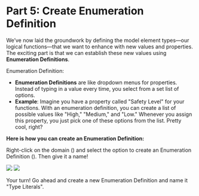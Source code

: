 # Part 5: Create Enumeration Definition

We’ve now laid the groundwork by defining the model element types—our logical functions—that we want to enhance with new values and properties. The exciting part is that we can establish these new values using **Enumeration Definitions**.

Enumeration Definition:
- **Enumeration Definitions** are like dropdown menus for properties. Instead of typing in a value every time, you select from a set list of options.
- **Example**: Imagine you have a property called "Safety Level" for your functions. With an enumeration definition, you can create a list of possible values like "High," "Medium," and "Low." Whenever you assign this property, you just pick one of these options from the list. Pretty cool, right?

**Here is how you can create an Enumeration Definition:**

Right-click on the domain (<CaIcon name="domain" />) and select the option to create an Enumeration Definition (<CaIcon name="createEnumerationDefinition" />). Then give it a name!

![](./PVMT_Chapter2_Part5_Image01.png)
![](./PVMT_Chapter2_Part5_Image02.png)

Your turn! Go ahead and create a new Enumeration Definition and name it "Type Literals".
